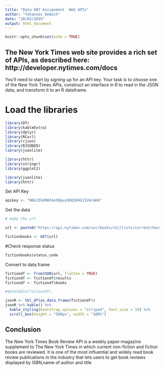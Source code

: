 ---
title: "Data 607 Assignment  Web APIs"
author: "Yohannes Deboch"
date: "28/03/2019"
output: html_document
---

```{r setup, include=FALSE}
knitr::opts_chunk$set(echo = TRUE)
```

## The New York Times web site provides a rich set of APIs, as described here: http://developer.nytimes.com/docs
You'll need to start by signing up for an API key.
Your task is to choose one of the New York Times APIs, construct an interface in R to read in the JSON data, and
transform it to an R dataframe.


# Load the libraries

```{r}
library(DT)
library(kableExtra)
library(dplyr)
library(RCurl)
library(rjson)
library(RJSONIO)
library(jsonlite)

library(httr)
library(stringr)
library(ggplot2)

library(jsonlite)
library(httr)
```

Set API Key

```{r}
apikey <- "N0kJIGXMAFAshBqvy9DQSEHG1IVArmH6"
```

Get the data

```{r}
# make the url

url <- paste0("https://api.nytimes.com/svc/books/v3//lists/current/hardcover-fiction.json?api-key=",apikey)

fictionbooks <- GET(url)
```

#Check response status

```{r}
fictionbooks$status_code
```

Convert to data frame 


```{r}
fictiondf <- fromJSON(url, flatten = TRUE)
fictiondf <- fictiondf$results
fictiondf <- fictiondf$books

#datatable(fictiondf)

jsonR <- tbl_df(as.data.frame(fictiondf))
jsonR %>% kable() %>% 
  kable_styling(bootstrap_options = "striped", font_size = 10) %>% 
  scroll_box(height = "500px", width = "100%")


```

## Conclusion 

The New York Times Book Review API is a weekly paper-magazine supplement to The New York Times in which current non-fiction and fiction books are reviewed. It is one of the most influential and widely read book review publications in the industry that lets users to get book reviews displayed by ISBN,name of author and title
